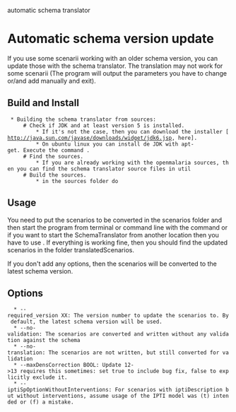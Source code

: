 automatic schema translator

= Automatic schema version update =

If you use some scenarii working with an older schema version, you can update those with the schema translator. The translation may not work for some scenarii (The program will output the parameters you have to change or/and add manually and exit). 


== Build and Install ==
  
  * Building the schema translator from sources:
      # Check if JDK and at least version 5 is installed. 
          * If it's not the case, then you can download the installer [http://java.sun.com/javase/downloads/widget/jdk6.jsp, here]. 
          * On ubuntu linux you can install de JDK with apt-get. Execute the command {{{sudo apt-get install sun-java6-jdk}}}. 
      # Find the sources. 
          * If you are already working with the openmalaria sources, then you can find the schema translator source files in util
      # Build the sources.
          * in the sources folder do {{{javac SchemaTranslator.java}}}

== Usage ==

You need to put the scenarios to be converted in the scenarios folder and then start the program from terminal or command line with the command {{{java SchemaTranslator}}} or if you want to start the SchemaTranslator from another location then you have to use {{{java -classpath path_to_schematranslator_folder SchemaTranslator}}}. If everything is working fine, then you should find the updated scenarios in the folder translatedScenarios.

If you don't add any options, then the scenarios will be converted to the latest schema version.

== Options ==
   * --required_version XX: The version number to update the scenarios to. By default, the latest schema version will be used.
   * --no-validation: The scenarios are converted and written without any validation against the schema
   * --no-translation: The scenarios are not written, but still converted for validation
   * --maxDensCorrection BOOL: Update 12->13 requires this sometimes: set true to include bug fix, false to explicitly exclude it.
   * --iptiSpOptionWithoutInterventions: For scenarios with iptiDescription but without interventions, assume usage of the IPTI model was (t) intended or (f) a mistake.

 